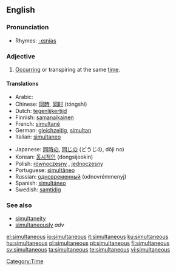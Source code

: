 ==English==

===Pronunciation===
* Rhymes: [[Rhymes:English:-eɪniəs|-eɪniəs]]

===Adjective===
{{en-adj|-}}

# [[occur|Occurring]] or transpiring at the same [[time]].

====Translations====
{{top}}
* Arabic: {{Arab|[[معا|معًا]]}} {{IPAchar|(máʕan)}}
* Chinese: [[同時]], [[同时]] (tóngshí)
* Dutch: [[tegenlijkertijd]]
* Finnish: [[samanaikainen]]
* French: [[simultané]]
* German: [[gleichzeitig]], [[simultan]]
* Italian: [[simultaneo]]
{{mid}}
* Japanese: [[同時]]の, [[同じ]]の (どうじの, dōji no)
* Korean: [[동시적인]] (dongsijeokin)
* Polish: [[równoczesny]] {{m}}, [[jednoczesny]] {{m}}
* Portuguese: [[simultâneo]]
* Russian: [[одновременный]] (odnovrémmenyj)
* Spanish: [[simultáneo]]
* Swedish: [[samtidig]]
{{bottom}}

===See also===
* [[simultaneity]] {{pos n}}
* [[simultaneously]] ''adv''

[[Category:Time]]

[[el:simultaneous]]
[[io:simultaneous]]
[[it:simultaneous]]
[[ku:simultaneous]]
[[hu:simultaneous]]
[[pl:simultaneous]]
[[pt:simultaneous]]
[[fi:simultaneous]]
[[sv:simultaneous]]
[[ta:simultaneous]]
[[te:simultaneous]]
[[vi:simultaneous]]